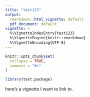 ```yaml
---
title: "test123"
output: 
  rmarkdown::html_vignette: default
  pdf_document: default
vignette: >
  %\VignetteIndexEntry{test123}
  %\VignetteEngine{knitr::rmarkdown}
  %\VignetteEncoding{UTF-8}
---
```


```r
knitr::opts_chunk$set(
  collapse = TRUE,
  comment = "#>"
)
```

```r
library(test.package)
```

here's a vignette I want to link to.
